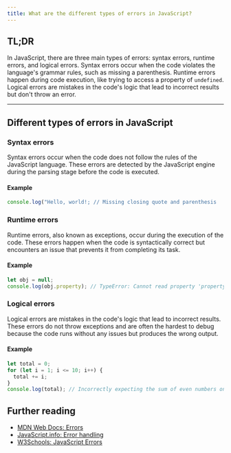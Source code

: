 ```yaml
---
title: What are the different types of errors in JavaScript?
---
```


## TL;DR

In JavaScript, there are three main types of errors: syntax errors, runtime errors, and logical errors. Syntax errors occur when the code violates the language's grammar rules, such as missing a parenthesis. Runtime errors happen during code execution, like trying to access a property of `undefined`. Logical errors are mistakes in the code's logic that lead to incorrect results but don't throw an error.

---

## Different types of errors in JavaScript

### Syntax errors

Syntax errors occur when the code does not follow the rules of the JavaScript language. These errors are detected by the JavaScript engine during the parsing stage before the code is executed.

#### Example

```javascript
console.log("Hello, world!; // Missing closing quote and parenthesis
```

### Runtime errors

Runtime errors, also known as exceptions, occur during the execution of the code. These errors happen when the code is syntactically correct but encounters an issue that prevents it from completing its task.

#### Example

```javascript
let obj = null;
console.log(obj.property); // TypeError: Cannot read property 'property' of null
```

### Logical errors

Logical errors are mistakes in the code's logic that lead to incorrect results. These errors do not throw exceptions and are often the hardest to debug because the code runs without any issues but produces the wrong output.

#### Example

```javascript
let total = 0;
for (let i = 1; i <= 10; i++) {
  total += i;
}
console.log(total); // Incorrectly expecting the sum of even numbers only
```

## Further reading

- [MDN Web Docs: Errors](https://developer.mozilla.org/en-US/docs/Web/JavaScript/Reference/Global_Objects/Error)
- [JavaScript.info: Error handling](https://javascript.info/error-handling)
- [W3Schools: JavaScript Errors](https://www.w3schools.com/js/js_errors.asp)

